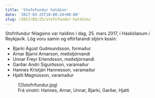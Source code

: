 ```yaml
---
title: 'Stofnfundur haldinn'
date: '2017-03-25T18:00:24+00:00'
slug: /2017/03/25/stofnfundur-haldinn/
---
```


Stofnfundur félagsins var haldinn í dag, 25. mars 2017, í Háskólanum í Reykjavík. Lög voru samin og eftirfarandi stjórn kosin:

- Bjarki Ágúst Guðmundsson, formaður
- Arnar Bjarni Arnarson, meðstjórnandi
- Unnar Freyr Erlendsson, meðstjórnandi
- Garðar Andri Sigurðsson, varamaður
- Hannes Kristján Hannesson, varamaður
- Hjalti Magnússon, varamaður

<figure>
    ![](stofnfundur.jpg)
    <figcaption>Frá vinstri: Hannes, Arnar, Unnar, Bjarki, Garðar, Hjalti</figcaption>
</figure>